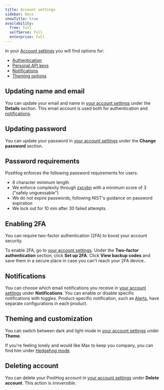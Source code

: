 ```yaml
---
title: Account settings
sidebar: Docs
showTitle: true
availability:
  free: full
  selfServe: full
  enterprise: full
---
```


In your [Account settings](https://us.posthog.com/settings/user-api-keys#personal-api-keys) you will find options for:
- [Authentication](#authentication)
- [Personal API keys](#personal-api-keys)  
- [Notifications](#notifications)
- [Theming options](#theming-and-customization)

## Updating name and email

You can update your email and name in [your account settings](https://us.posthog.com/settings/user#details) under the **Details** section. This email account is used both for authentication and [notifications](#notifications).

## Updating password

You can update your password in [your account settings](https://us.posthog.com/settings/user#change-password) under the **Change password** section.

## Password requirements

PostHog enforces the following password requirements for users:
- 8 character minimum length
- We enforce complexity through [zxcvbn](https://github.com/dropbox/zxcvbn) with a minimum score of 3 ("safely unguessable")
- We do not expire passwords, following NIST's guidance on password expiration
- We lock out for 10 min after 30 failed attempts

## Enabling 2FA

You can require two-factor authentication (2FA) to boost your account security.

To enable 2FA, go to [your account settings](https://us.posthog.com/settings/user#2fa). Under the **Two-factor authentication** section, click **Set up 2FA**. Click **View backup codes** and save them in a secure place in case you can't reach your 2FA device..

## Notifications

You can choose which email notifications you receive in [your account settings](https://us.posthog.com/settings/user#notifications) under **Notifications**. You can enable or disable specific notifications with toggles. Product-specific notification, such as [Alerts](/docs/alerts), have separate configurations in each product.

## Theming and customization

You can switch between dark and light mode in [your account settings](https://us.posthog.com/settings/user#user-delete) under **Theme**.

If you're feeling lonely and would like Max to keep you company, you can find him under [Hedgehog mode](https://us.posthog.com/settings/user#hedgehog-mode).

## Deleting account

You can delete your PostHog account in [your account settings](https://us.posthog.com/settings/user#user-delete) under **Delete account**. This action is *irreversible*.
